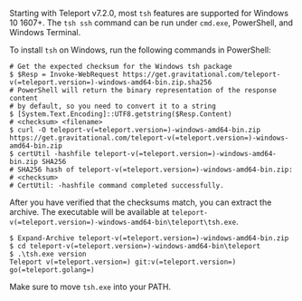 Starting with Teleport v7.2.0, most `tsh` features are supported for Windows 10
1607+. The `tsh ssh` command can be run under `cmd.exe`, PowerShell, and Windows
Terminal.

To install `tsh` on Windows, run the following commands in PowerShell:

  ```code
  # Get the expected checksum for the Windows tsh package
  $ $Resp = Invoke-WebRequest https://get.gravitational.com/teleport-v(=teleport.version=)-windows-amd64-bin.zip.sha256
  # PowerShell will return the binary representation of the response content
  # by default, so you need to convert it to a string
  $ [System.Text.Encoding]::UTF8.getstring($Resp.Content)
  # <checksum> <filename>
  $ curl -O teleport-v(=teleport.version=)-windows-amd64-bin.zip https://get.gravitational.com/teleport-v(=teleport.version=)-windows-amd64-bin.zip
  $ certUtil -hashfile teleport-v(=teleport.version=)-windows-amd64-bin.zip SHA256
  # SHA256 hash of teleport-v(=teleport.version=)-windows-amd64-bin.zip:
  # <checksum>
  # CertUtil: -hashfile command completed successfully.
  ```

  After you have verified that the checksums match, you can extract the archive.
  The executable will be available at
  `teleport-v(=teleport.version=)-windows-amd64-bin\teleport\tsh.exe`.

  ```code
  $ Expand-Archive teleport-v(=teleport.version=)-windows-amd64-bin.zip
  $ cd teleport-v(=teleport.version=)-windows-amd64-bin\teleport
  $ .\tsh.exe version
  Teleport v(=teleport.version=) git:v(=teleport.version=) go(=teleport.golang=)
  ```

  Make sure to move `tsh.exe` into your PATH.
